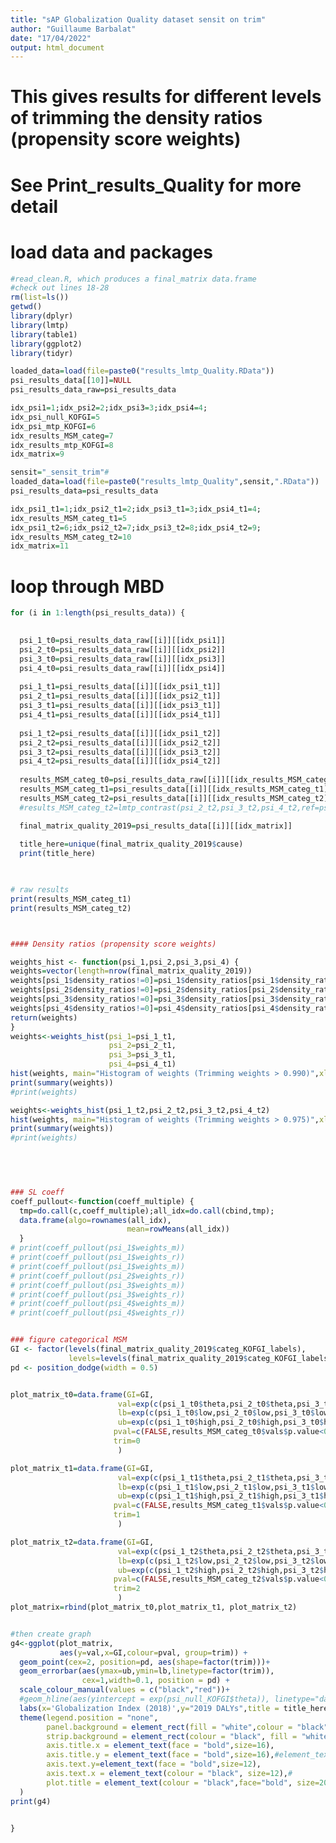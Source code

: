 ---
title: "sAP Globalization Quality dataset sensit on trim"
author: "Guillaume Barbalat"
date: "17/04/2022"
output: html_document
---

# This gives results for different levels of trimming the density ratios (propensity score weights)
# See Print_results_Quality for more detail

# load data and packages
```{r warning=FALSE, message=FALSE, echo=FALSE, results=FALSE}
#read_clean.R, which produces a final_matrix data.frame
#check out lines 18-28
rm(list=ls())
getwd()
library(dplyr)
library(lmtp)
library(table1)
library(ggplot2)
library(tidyr)

loaded_data=load(file=paste0("results_lmtp_Quality.RData"))
psi_results_data[[10]]=NULL
psi_results_data_raw=psi_results_data

idx_psi1=1;idx_psi2=2;idx_psi3=3;idx_psi4=4;
idx_psi_null_KOFGI=5
idx_psi_mtp_KOFGI=6
idx_results_MSM_categ=7
idx_results_mtp_KOFGI=8
idx_matrix=9

sensit="_sensit_trim"# 
loaded_data=load(file=paste0("results_lmtp_Quality",sensit,".RData"))
psi_results_data=psi_results_data

idx_psi1_t1=1;idx_psi2_t1=2;idx_psi3_t1=3;idx_psi4_t1=4;
idx_results_MSM_categ_t1=5
idx_psi1_t2=6;idx_psi2_t2=7;idx_psi3_t2=8;idx_psi4_t2=9;
idx_results_MSM_categ_t2=10
idx_matrix=11
```

# loop through MBD
``` {r echo=FALSE, warning=FALSE, message=FALSE}
for (i in 1:length(psi_results_data)) {

  
  psi_1_t0=psi_results_data_raw[[i]][[idx_psi1]]
  psi_2_t0=psi_results_data_raw[[i]][[idx_psi2]]
  psi_3_t0=psi_results_data_raw[[i]][[idx_psi3]]
  psi_4_t0=psi_results_data_raw[[i]][[idx_psi4]]
  
  psi_1_t1=psi_results_data[[i]][[idx_psi1_t1]]
  psi_2_t1=psi_results_data[[i]][[idx_psi2_t1]]
  psi_3_t1=psi_results_data[[i]][[idx_psi3_t1]]
  psi_4_t1=psi_results_data[[i]][[idx_psi4_t1]]
  
  psi_1_t2=psi_results_data[[i]][[idx_psi1_t2]]
  psi_2_t2=psi_results_data[[i]][[idx_psi2_t2]]
  psi_3_t2=psi_results_data[[i]][[idx_psi3_t2]]
  psi_4_t2=psi_results_data[[i]][[idx_psi4_t2]]
  
  results_MSM_categ_t0=psi_results_data_raw[[i]][[idx_results_MSM_categ]]
  results_MSM_categ_t1=psi_results_data[[i]][[idx_results_MSM_categ_t1]]
  results_MSM_categ_t2=psi_results_data[[i]][[idx_results_MSM_categ_t2]]
  #results_MSM_categ_t2=lmtp_contrast(psi_2_t2,psi_3_t2,psi_4_t2,ref=psi_1_t2)

  final_matrix_quality_2019=psi_results_data[[i]][[idx_matrix]]
  
  title_here=unique(final_matrix_quality_2019$cause)
  print(title_here)

 

# raw results
print(results_MSM_categ_t1)
print(results_MSM_categ_t2)



#### Density ratios (propensity score weights)

weights_hist <- function(psi_1,psi_2,psi_3,psi_4) {
weights=vector(length=nrow(final_matrix_quality_2019))
weights[psi_1$density_ratios!=0]=psi_1$density_ratios[psi_1$density_ratios!=0]
weights[psi_2$density_ratios!=0]=psi_2$density_ratios[psi_2$density_ratios!=0]
weights[psi_3$density_ratios!=0]=psi_3$density_ratios[psi_3$density_ratios!=0]
weights[psi_4$density_ratios!=0]=psi_4$density_ratios[psi_4$density_ratios!=0]
return(weights)
}
weights<-weights_hist(psi_1=psi_1_t1,
                      psi_2=psi_2_t1,
                      psi_3=psi_3_t1,
                      psi_4=psi_4_t1)
hist(weights, main="Histogram of weights (Trimming weights > 0.990)",xlab=NULL)
print(summary(weights))
#print(weights)

weights<-weights_hist(psi_1_t2,psi_2_t2,psi_3_t2,psi_4_t2)
hist(weights, main="Histogram of weights (Trimming weights > 0.975)",xlab=NULL)
print(summary(weights))
#print(weights)



    
 
### SL coeff
coeff_pullout<-function(coeff_multiple) {
  tmp=do.call(c,coeff_multiple);all_idx=do.call(cbind,tmp);
  data.frame(algo=rownames(all_idx),
                          mean=rowMeans(all_idx))
  }
# print(coeff_pullout(psi_1$weights_m))
# print(coeff_pullout(psi_1$weights_r))
# print(coeff_pullout(psi_1$weights_m))
# print(coeff_pullout(psi_2$weights_r))
# print(coeff_pullout(psi_3$weights_m))
# print(coeff_pullout(psi_3$weights_r))
# print(coeff_pullout(psi_4$weights_m))
# print(coeff_pullout(psi_4$weights_r))


### figure categorical MSM
GI <- factor(levels(final_matrix_quality_2019$categ_KOFGI_labels),
             levels=levels(final_matrix_quality_2019$categ_KOFGI_labels))
pd <- position_dodge(width = 0.5)


plot_matrix_t0=data.frame(GI=GI,
                        val=exp(c(psi_1_t0$theta,psi_2_t0$theta,psi_3_t0$theta,psi_4_t0$theta)),
                        lb=exp(c(psi_1_t0$low,psi_2_t0$low,psi_3_t0$low,psi_4_t0$low)),
                        ub=exp(c(psi_1_t0$high,psi_2_t0$high,psi_3_t0$high,psi_4_t0$high)),
                       pval=c(FALSE,results_MSM_categ_t0$vals$p.value<0.05),
                       trim=0
                        )

plot_matrix_t1=data.frame(GI=GI,
                        val=exp(c(psi_1_t1$theta,psi_2_t1$theta,psi_3_t1$theta,psi_4_t1$theta)),
                        lb=exp(c(psi_1_t1$low,psi_2_t1$low,psi_3_t1$low,psi_4_t1$low)),
                        ub=exp(c(psi_1_t1$high,psi_2_t1$high,psi_3_t1$high,psi_4_t1$high)),
                       pval=c(FALSE,results_MSM_categ_t1$vals$p.value<0.05),
                       trim=1
                        )

plot_matrix_t2=data.frame(GI=GI,
                        val=exp(c(psi_1_t2$theta,psi_2_t2$theta,psi_3_t2$theta,psi_4_t2$theta)),
                        lb=exp(c(psi_1_t2$low,psi_2_t2$low,psi_3_t2$low,psi_4_t2$low)),
                        ub=exp(c(psi_1_t2$high,psi_2_t2$high,psi_3_t2$high,psi_4_t2$high)),
                       pval=c(FALSE,results_MSM_categ_t2$vals$p.value<0.05),
                       trim=2
                        )
plot_matrix=rbind(plot_matrix_t0,plot_matrix_t1, plot_matrix_t2)


#then create graph
g4<-ggplot(plot_matrix,
           aes(y=val,x=GI,colour=pval, group=trim)) +
  geom_point(cex=2, position=pd, aes(shape=factor(trim)))+
  geom_errorbar(aes(ymax=ub,ymin=lb,linetype=factor(trim)),
                cex=1,width=0.1, position = pd) +
  scale_colour_manual(values = c("black","red"))+
  #geom_hline(aes(yintercept = exp(psi_null_KOFGI$theta)), linetype="dashed" )+
  labs(x='Globalization Index (2018)',y="2019 DALYs",title = title_here)+
  theme(legend.position = "none",
        panel.background = element_rect(fill = "white",colour = "black"),
        strip.background = element_rect(colour = "black", fill = "white"),
        axis.title.x = element_text(face = "bold",size=16),
        axis.title.y = element_text(face = "bold",size=16),#element_text(face = "bold",size=16),#element_blank()
        axis.text.y=element_text(face = "bold",size=12),
        axis.text.x = element_text(colour = "black", size=12),#
        plot.title = element_text(colour = "black",face="bold", size=20)#,hjust = 0.5)#family,
  )
print(g4)


}

```
